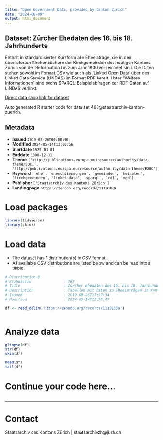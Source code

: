 ```yaml
---
title: "Open Government Data, provided by Canton Zurich"
date: "2024-08-09"
output: html_document
---
```


## Dataset: Zürcher Ehedaten des 16. bis 18. Jahrhunderts

Enthält in standardisierter Kurzform alle Eheeinträge, die in den überlieferten Kirchenbüchern der Kirchgemeinden des heutigen Kantons Zürich von der Reformation bis zum Jahr 1800 verzeichnet sind. Die Daten stehen sowohl im Format CSV wie auch als 'Linked Open Data' über den Linked Data Service (LINDAS) im Format RDF bereit. Unter "Weitere Informationen" sind sechs SPARQL-Beispielabfragen der RDF-Daten auf LINDAS verlinkt.

[Direct data shop link for dataset](https://www.zh.ch/de/politik-staat/statistik-daten/datenkatalog.html#/datasets/468@staatsarchiv-kanton-zuerich)

Auto generated R starter code for data set 468@staatsarchiv-kanton-zuerich.

## Metadata

- **Issued** `2019-08-26T00:00:00`
- **Modified** `2024-05-14T13:00:56`
- **Startdate** `1525-01-01`
- **Enddate** `1800-12-31`
- **Theme** `['http://publications.europa.eu/resource/authority/data-theme/SOCI', 'http://publications.europa.eu/resource/authority/data-theme/EDUC']`
- **Keyword** `['ehe', 'eheschliessungen', 'gemeinden', 'heiraten', 'kirchgemeinden', 'linked-data', 'sparql', 'rdf', 'ogd']`
- **Publisher** `['Staatsarchiv des Kantons Zürich']`
- **Landingpage** `https://zenodo.org/records/11191059`


# Load packages

```r

library(tidyverse)
library(skimr)

```

# Load data

-   The dataset has 1 distribution(s) in CSV format.
-   All available CSV distributions are listed below and can be read into a tibble.

```r

# Distribution 0
# Ktzhdistid               : 787
# Title                    : Zürcher Ehedaten des 16. bis 18. Jahrhunderts als tabellarische Daten
# Description              : Tabellen mit Daten zu Eheeinträgen im Kanton Zürich des 16., 17. und 18. Jahrhunderts. Enthaltene Informationen (Spalten): Signatur, Nachname Mann, Vorname Mann, Herkunft Mann, HLS Artikel Mann, GND Mann, Nachname Frau, Vorname Frau, Herkunft Frau, HLS Artikel Frau, GND Frau, Zusatzinformationen Mann, Zusatzinformationen Frau, Datum, Kirchgemeinde, Band, Webseite (zum Eintrag in der Archivdatenbank), ID.
# Issued                   : 2019-08-26T17:57:34
# Modified                 : 2024-05-14T12:58:47

df <- read_delim('https://zenodo.org/records/11191059')



```

# Analyze data

```r

glimpse(df)
str(df)
skim(df)

head(df)
tail(df)

```

# Continue your code here...

```r

```

------------------------------------------------------------------------

# Contact

Staatsarchiv des Kantons Zürich | staatsarchivzh@ji.zh.ch
